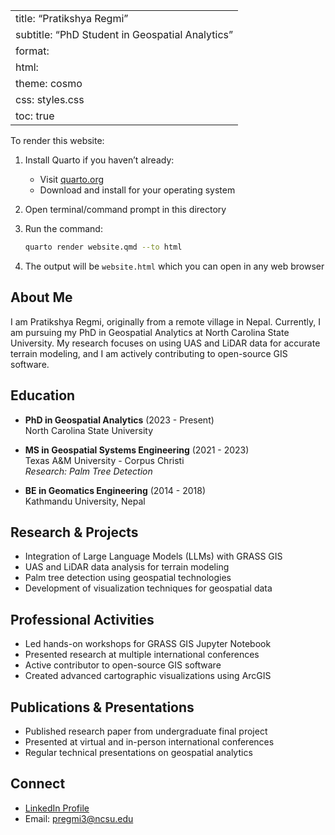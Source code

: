 
 
---
title: "Pratikshya Regmi"
subtitle: "PhD Student in Geospatial Analytics"
format:
  html:
    theme: cosmo
    css: styles.css
    toc: true
---

:::{.callout-note}
To render this website:

1. Install Quarto if you haven't already:
   - Visit [quarto.org](https://quarto.org/docs/get-started/)
   - Download and install for your operating system

2. Open terminal/command prompt in this directory

3. Run the command:
   ```bash
   quarto render website.qmd --to html
   ```

4. The output will be `website.html` which you can open in any web browser
:::

## About Me

I am Pratikshya Regmi, originally from a remote village in Nepal. Currently, I am pursuing my PhD in Geospatial Analytics at North Carolina State University. My research focuses on using UAS and LiDAR data for accurate terrain modeling, and I am actively contributing to open-source GIS software.

## Education

- **PhD in Geospatial Analytics** (2023 - Present)  
  North Carolina State University

- **MS in Geospatial Systems Engineering** (2021 - 2023)  
  Texas A&M University - Corpus Christi  
  *Research: Palm Tree Detection*

- **BE in Geomatics Engineering** (2014 - 2018)  
  Kathmandu University, Nepal

## Research & Projects

- Integration of Large Language Models (LLMs) with GRASS GIS
- UAS and LiDAR data analysis for terrain modeling
- Palm tree detection using geospatial technologies
- Development of visualization techniques for geospatial data

## Professional Activities

- Led hands-on workshops for GRASS GIS Jupyter Notebook
- Presented research at multiple international conferences
- Active contributor to open-source GIS software
- Created advanced cartographic visualizations using ArcGIS

## Publications & Presentations

- Published research paper from undergraduate final project
- Presented at virtual and in-person international conferences
- Regular technical presentations on geospatial analytics

## Connect

- [LinkedIn Profile](https://www.linkedin.com/in/pratiregmi/)
- Email: [pregmi3@ncsu.edu]()


